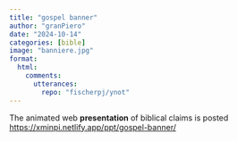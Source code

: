 ```yaml
---
title: "gospel banner"
author: "granPiero"
date: "2024-10-14"
categories: [bible]
image: "banniere.jpg"
format: 
  html:
    comments:
      utterances: 
        repo: "fischerpj/ynot"
---
```


The animated web **presentation** of biblical claims is posted [https://xminpi.netlify.app/ppt/gospel-banner/](https://xminpi.netlify.app/ppt/gospel-banner/#/levangile-est-la-puissance-de-dieu)

